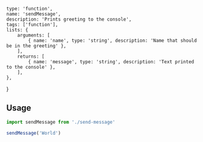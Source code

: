     type: 'function',
    name: 'sendMessage',
    description: 'Prints greeting to the console',
    tags: ['function'],
    lists: {
        arguments: [
            { name: 'name', type: 'string', description: 'Name that should be in the greeting' },
        ],
        returns: [
            { name: 'message', type: 'string', description: 'Text printed to the console' },
        ],
    },
}

## Usage

```js
import sendMessage from './send-message'

sendMessage('World')
```

